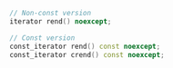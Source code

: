 ```cpp
// Non-const version
iterator rend() noexcept;

// Const version
const_iterator rend() const noexcept;
const_iterator crend() const noexcept;
```
